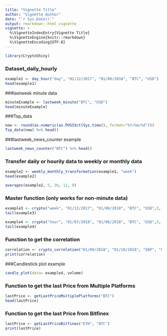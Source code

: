 ```yaml
---
title: "Vignette Title"
author: "Vignette Author"
date: "`r Sys.Date()`"
output: rmarkdown::html_vignette
vignette: >
  %\VignetteIndexEntry{Vignette Title}
  %\VignetteEngine{knitr::rmarkdown}
  %\VignetteEncoding{UTF-8}
---
```


```r
library(CryptoShiny)
```


### Dataset_daily_hourly

```r
example1 <- day_hour("day", "01/12/2017", "01/08/2018", "BTC", "USD")
head(example1)
```

###lastweek minute data


```r

minuteExample <- lastweek_minute("BTC", "USD")
head(minuteExample)

```

###Tsp_data

```r
now <- round(as.numeric(as.POSIXct(Sys.time(), format="%Y/%m/%d")))
Tsp_data(now) %>% head()
```


###lastweek_news_counter example

```r
lastweek_news_counter("BTC") %>% head()
```



### Transfer daily or hourily data to weekly or monthly data


```r
example2 <- weekly_monthly_transformation(example1, "week")
head(example2)
```


```r
averages(example2, 5, 26, 12, 9)
```


### Master function (only works for non-minute data)

```r
example3 <- crypto("week", "01/12/2017", "01/08/2018", "BTC", "USD",5, 26, 12, 9)
tail(example3)
```

```r
example4 <- crypto("hour", "01/07/2018", "01/08/2018", "BTC", "USD",5, 26, 12, 9)
tail(example4)
```

### Function to get the correlation

```r
correlation <- crypto_correlation("01/09/2018", "01/10/2018", "GBP", "UBT")
print(correlation)
```

###Candlestick plot example

```r
candle_plot(data= example4, volume)
```

### Function to get the last Price from Multiple Platforms
```r
lastPrice <- getLastPriceMultiplePlatforms("BTC")
head(lastPrice)
```
### Function to get the last Price from Bitfinex
```r
lastPrice <- getLastPriceBitfinex("ETH", "BTC")
print(lastPrice)
```


